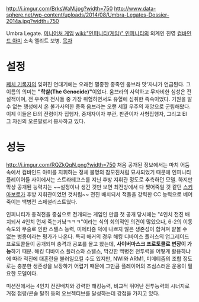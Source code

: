 http://i.imgur.com/BrksWaM.jpg?width=750
http://www.data-sphere.net/wp-content/uploads/2014/08/Umbra-Legates-Dossier-2014a.jpg?width=750

Umbra Legate. [[미니어처 게임]] [[wiki:"인피니티(게임)" 인피니티]]의 외계인 진영 [[컴바인드 아미]] 소속 엘리트 보병.
[[목차]]
= 설정 =
[[쩨치 기록자]]의 잊혀진 연대기에는 오래전 멸종한 종족인 움브라 맛'자니가 언급된다. 그 이름의 의미는 '''"학살(The Genocide)"'''이었다. 움브라의 사악하고 무자비한 심성은 전설적이며, 전 우주의 전사들 중 가장 위험하면서도 유혈에 심취한 족속이었다. 기원을 알 수 없는 행성에서 온 불가사의한 종족 움브라는 오랜 세월 우주의 재앙으로 군림해왔다. 이제 이들은 EI의 전령이자 집행자, 중재자이자 부관, 판관이자 사형집행자, 그리고 EI 그 자신의 오른팔로서 봉사하고 있다.

= 성능 =
http://i.imgur.com/RQZkQqN.png?width=750
처음 공개된 정보에서는 마치 어둠 속에서 컴바인드 아미를 지휘하는 정체 불명의 참모진처럼 묘사되었기 때문에 인피니티 플레이어들 사이에서는 스트라테고스를 지닌 후방 지휘관 정도로 추측하던 모델. 하지만 막상 공개된 능력치는 ~~설정이나 생긴 것만 보면 최전방에서 다 찢어죽일 것 같던 [[스키아보로]]가 후방 지휘관이었던 것처럼~~ 전진 배치되서 적들을 강력한 CC 능력으로 베어 죽이는 백병전 스페셜리스트였다.

인피니티가 총격전을 중심으로 전개되는 게임인 만큼 첫 공개 당시에는 "4인치 전진 배치되서 4인치 먼저 죽는거냨ㅋㅋㅋ"이라는 식의 회의적인 의견이 많았으나, 6-2의 이동속도와 무술로 인한 스텔스 능력, 미메티즘 덕에 나쁘지 않은 생존성이 합쳐져 얕볼 수 없는 병종이라는 평가가 나온다. 특히 해커의 경우 해킹 디바이스 플러스의 업그레이드 프로토콜들이 공개되며 충격과 공포를 몰고 왔는데, '''사이버마스크 프로토콜로 변장이 가능'''하기 때문. 해킹 디바이스 플러스와 스텔스, 막강한 백병전 전투력을 어떻게 활용하냐에 따라 적진에 대혼란을 불러일으킬 수도 있지만, NWI와 ARM1, 미메티즘의 조합 정도로는 충분한 생존성을 보장하기 어렵기 때문에 그만큼 플레이어의 조심스러운 운용이 필요한 모델이다.

미션전에서는 4인치 전진배치와 강력한 해킹능력, 비교적 뛰어난 전투능력의 시너지로 거점 점령/콘솔 탈취 등의 오브젝티브를 달성하는데 강점을 가지고 있다.
